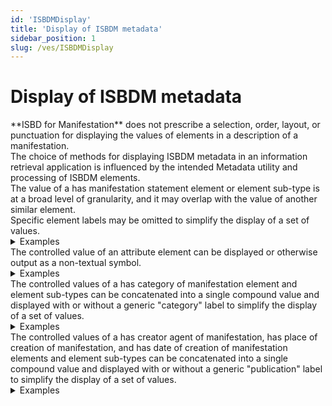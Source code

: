 ```yaml
---
id: 'ISBDMDisplay'
title: 'Display of ISBDM metadata'
sidebar_position: 1
slug: /ves/ISBDMDisplay
---
```


# Display of ISBDM metadata

<div className="guid">
**ISBD for Manifestation** does not prescribe a selection, order, layout, or punctuation for displaying the values of elements in a description of a manifestation.
</div>

<div className="guid">
The choice of methods for displaying ISBDM metadata in an information retrieval application is influenced by the intended <InLink href="/docs/intro/i006">Metadata utility and processing</InLink> of ISBDM elements.
</div>

<div className="guid">
The value of a has manifestation statement element or element sub-type is at a broad level of granularity, and it may overlap with the value of another similar element.
</div>

<div className="guid">
Specific element labels may be omitted to simplify the display of a set of values.
</div>

<details>
<summary>Examples</summary>

| Relation | Example |
|----------|----------|
| display of ISBDM metadata | ""Jane Austen, Emma, edited with an introduction by Ronald Blythe. - Penguin English library. - Penguin Books Ltd, Harmondsworth … England, … Reprinted 1971. - ISBN 0 14 043.101 5."" |

*[Full example: <InLink href="/docs/fullex/fx025">Emma (1971; Penguin Books; volume)</InLink>. The delimiting punctuation is ". - " (stop-space-hyphen-space).]*

---

| Relation | Example |
|----------|----------|
| display of ISBDM metadata | ""give it up b/w tired. - lcd soundsystem | a. written by james murphy b. by james murphy and pat mahoney | a give it up | james murphy: vocals, bass, drums, percussion, synthesizers, programming | produce by the dfa | b tired | james murphy: vocals, bass, guitar; pat mahoney: drums, percussion; ems synthesizer | produce by the dfa. - p+c dfa records 2002. - output recordings … london, - oprdfa004. - 45 rpm"" |

*[Full example: <InLink href="/docs/fullex/fx058">Give it up b/w Tired (2002; Ouput Recordings; audio disc)</InLink>. The delimiting punctuation is ". - " (stop-space-hyphen-space).]*

---

| Relation | Example |
|----------|----------|
| display of ISBDM metadata | ""Henri Cartier-Bresson (1908-2004) / Truman Capote, ecrivain, USA, 1947 / courtesy Fondation HCB : © Nouvelles Images S.A. et H. Cartier-Bresson - Magnum Photos 2008 / 45700 Lombreuil, France : 764697001022, 764697150065"" |

*[Full example: <InLink href="/docs/fullex/fx060">Truman Capote, ecrivain, USA, 1947 (2008; Nouvelles Images S.A.; card)</InLink>. The delimiting punctuation is " :" (space-colon-space).]*

</details>

<div className="guid">
The controlled value of an attribute element can be displayed or otherwise output as a non-textual symbol.
</div>

<details>
<summary>Examples</summary>

| Relation | Example |
|----------|----------|
| display of ISBDM metadata | "Display the value "volume" of a has category of manifestation element as ." |

---

| Relation | Example |
|----------|----------|
| display of ISBDM metadata | "Display the value "microform" of a has media type element as ." |

</details>

<div className="guid">
The controlled values of a <InLink href="/docs/attributes/1263">has category of manifestation</InLink> element and element sub-types can be concatenated into a single compound value and displayed with or without a generic "category" label to simplify the display of a set of values.
</div>

<details>
<summary>Examples</summary>

| Relation | Example |
|----------|----------|
| display of ISBDM metadata | ""volume; unmediated; still image; text"" |

*[Full example: <InLink href="/docs/fullex/fx059">Asterix and the gowden heuk (2014; Itchy Coo; volume)</InLink>. The delimiting punctuation is "; " (semicolon-space).]*

---

| Relation | Example |
|----------|----------|
| display of ISBDM metadata | ""Type: audiocassette - spoken word"" |

*[Full example: <InLink href="/docs/fullex/fx018">Harry Potter and the goblet of fire (2000; Listening Library; audiocassette)</InLink>. The delimiting punctuation is " - " (space-hyphen-space). The value of <InLink href="/docs/attributes/1218">has media type</InLink> is omitted for clarity. "Type" is used as a generic display label.]*

</details>

<div className="guid">
The controlled values of a <InLink href="/docs/relationships/1019">has creator agent of manifestation</InLink>, has place of creation of manifestation, and has date of creation of manifestation elements and element sub-types can be concatenated into a single compound value and displayed with or without a generic "publication" label to simplify the display of a set of values.
</div>

<details>
<summary>Examples</summary>

| Relation | Example |
|----------|----------|
| display of ISBDM metadata | ""London (England) : Methuen Children’s Books, 1986"" |

*[Full example: <InLink href="/docs/fullex/fx021">House at Pooh Corner (1986; Methuen Children’s Books; volume)</InLink>. The order of elements and delimiting punctuation conform to ISBD Area 4.]*

---

| Relation | Example |
|----------|----------|
| display of ISBDM metadata | ""Published: Cham (Switzerland); Springer (Cham, Switzerland); 2022-"" |

*[Full example: <InLink href="/docs/fullex/fx039">Springer handbooks of political science and international relations (2022-; Springer; volume)</InLink>. The order of elements conforms to ISBD Area 4. The delimiting punctuation is "; " (semicolon-space). "Published" is used as a generic display label.]*

</details>

